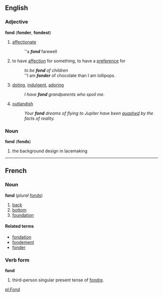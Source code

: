 ==English==
===Adjective===
'''fond''' ('''fonder''', '''fondest''')
#[[affectionate]]
#:''a '''''fond''''' farewell
#to have [[affection]] for something, to have a [[preference]] for
#:''to be '''''fond''''' of children''
#:''I am '''''fonder''''' of chocolate than I am lollipops.
#[[dote|doting]], [[indulgent]], [[adore|adoring]]
#:''I have '''''fond''''' grandparents who spoil me.''
#[[outlandish]]
#:''Your '''''fond''''' dreams of flying to Jupiter have been [[quash]]ed by the facts of reality.''

===Noun===
'''fond''' ('''fonds''')
#the background design in lacemaking

----
==French==
===Noun===
'''fond''' (''plural'' [[fonds]])

#[[back]]
#[[bottom]]
#[[foundation]]

====Related terms====
*[[fondation]]
*[[fondement]]
*[[fonder]]

===Verb form===
'''fond'''

# third-person singular present tense of [[fondre]].

[[pl:Fond]]